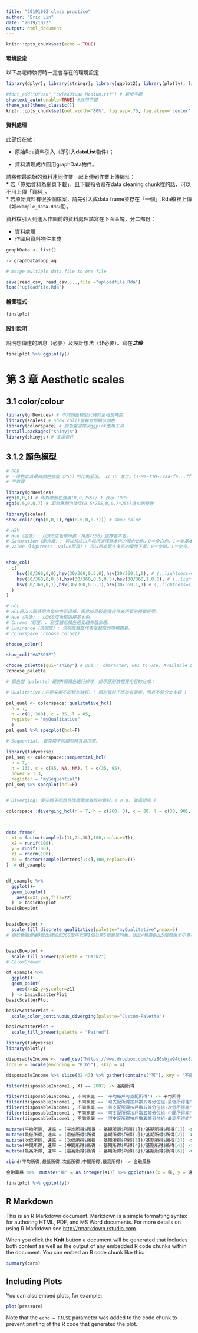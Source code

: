 ```yaml
---
title: "20191002 class practice"
author: "Eric Lin"
date: "2019/10/2"
output: html_document
---
```


```r
knitr::opts_chunk$set(echo = TRUE)
```

#### 環境設定

以下為老師執行時一定會存在的環境設定
```r
library(dplyr); library(stringr); library(ggplot2); library(plotly); library(lubridate); library(readr); library(tidyr); library(showtext)

#font_add("QYuan","cwTeXQYuan-Medium.ttf") # 新增字體
showtext_auto(enable=TRUE) #啟用字體
theme_set(theme_classic())
knitr::opts_chunk$set(out.width='80%', fig.asp=.75, fig.align='center', fig.showtext=T)
```

#### 資料處理

此部份在做：

  * 原始Rda資料引入（即引入**dataList**物件）；
  
  * 資料清理成作圖用graphData物件。

請將你最原始的資料連同作業一起上傳到作業上傳網址：  
  * 若「原始資料為網頁下載」，且下載指令寫在data cleaning chunk裡的話，可以不用上傳「資料」。  
  * 若原始資料有很多個檔案，請先引入成data frame並存在「一個」.Rda檔裡上傳（如`example_data.Rda`檔）。  

資料檔引入到進入作圖前的資料處理請寫在下面區塊，分二部份：

  * 資料處理  
  * 作圖用資料物件生成
  
```r

graphData <- list()

-> graphData$bop_aq

# merge multiple data file to one file

save(read_csv, read_csv,...,file ="uploadfile.Rda")
load("uploadfile.Rda")
```

#### 繪圖程式

```r

finalplot

```

#### 設計說明
說明想傳達的訊息（必要）及設計想法（非必要）。寫在***之後
*** 

```r
finalplot %>% ggplotly()
```







# 第 3 章 Aesthetic scales
##  3.1 color/colour
```r
library(grDevices) # 不同顏色模型代碼的呈現及轉換
library(scales) # show_col()螢幕立即顯示顏色
library(colorspace) # 調色盤選擇及ggplot應用工具
install.packages("shinyjs")
library(shinyjs) # 支援套件
```


## 3.1.2 顏色模型
```r
# RGB
# 三原色以其最高顏色強度（255）的比例呈現。 以 16 進位。(1-9a-f10-19aa-fa...ff)
# 不直覺

library(grDevices)
rgb(0,0,1) # 即對應顏色強度(0,0,255); 1 表示 100%
rgb(0.5,0,0.7) # 即對應顏色強度(0.5*255,0,0.7*255)進位到整數

```

```r
library(scales)
show_col(c(rgb(0,0,1),rgb(0.5,0,0.7))) # show color
```

```r
# HSV
# Hue（色像）: 以360度色環所要「角度/360」選擇基本色。
# Saturation（飽合度）: 可以想成白色與所選擇基本色的混合比例，0＝全白色，1＝全基本色。  ( 濃稠度 )
# Value（lightness  value照度）: 可以想成要在多亮的環境下看，0＝全暗，1＝全亮。


show_col(
  c(
    hsv(30/360,0,0),hsv(30/360,0.5,0),hsv(30/360,1,0), # (,,lightness=0) 全暗
    hsv(30/360,0,0.5),hsv(30/360,0.5,0.5),hsv(30/360,1,0.5), # (,,lightness=0.5)
    hsv(30/360,0,1),hsv(30/360,0.5,1),hsv(30/360,1,1) # (,,lightness=1) 全亮
  )
)
```

```r
# HCL
# HCL是以人眼感受出發的色彩選擇，因此成品較能傳達作者所要的視覺感受。
# Hue（色像）: 以360度色環選擇基本色。
# Chroma（彩度）: 彩度越低顏色感受越有陰影感。
# Luminance（流明度）: 流明度越高代表在越亮的環境觀看。
# colorspace::choose_color()

choose_color()

show_col("#A78D5F")

```

```r
choose_palette(gui="shiny") # gui :　character; GUI to use. Available options are tcltk and shiny, see ‘Details’ below.
?choose_palette
```

```r
# 調色盤（palette）是將N個顏色進行排序，排序原則依視覺化目的分成：

# Qualitative：只要突顯不同類別就好。( 類別資料不應該有漸層，而且不要分太多類 )

pal_qual <- colorspace::qualitative_hcl(
  n = 7, 
  h = c(0, 360), c = 35, l = 85, 
  register = "myQualitative"
  )
pal_qual %>% specplot(hcl=F)

# Sequential: 要突顯不同類同時有排序感。

library(tidyverse)
pal_seq <- colorspace::sequential_hcl(
  n = 7, 
  h = 135, c = c(45, NA, NA), l = c(35, 95), 
  power = 1.3, 
  register = "mySequential")
pal_seq %>% specplot(hcl=F)


# Diverging: 要突顯不同類且強調極端族群的資料。( e.g. 政黨認同 )

colorspace::diverging_hcl(n = 7, h = c(260, 0), c = 80, l = c(30, 90), power = 1.5, register = "Custom-Palette")  %>% specplot(hcl=F)



data.frame(
  x1 = factor(sample(c(1L,2L,3L),100,replace=T)),
  x2 = runif(100),
  y = runif(100),
  z1 = rnorm(100),
  z2 = factor(sample(letters[1:4],100,replace=T))
) -> df_example


df_example %>%
  ggplot()+
  geom_boxplot(
    aes(x=x1,y=y,fill=z2)
  ) -> basicBoxplot
basicBoxplot


basicBoxplot +
  scale_fill_discrete_qualitative(palette="myQualitative",nmax=5)
# 由於色圈會由0度出發回到360度所以第1個及第5個會是同色，因此4類要創出5個顏色才不會有1,4類同色問題。


basicBoxplot +
  scale_fill_brewer(palette = "Dark2")
# ColorBrewer

```

```r
df_example %>%
  ggplot()+
  geom_point(
    aes(x=x2,y=y,color=z1)
  ) -> basicScatterPlot
basicScatterPlot

basicScatterPlot +
  scale_color_continuous_diverging(palette="Custom-Palette")

basicScatterPlot +
  scale_fill_brewer(palette = "Paired")
```


```r
library(tidyverse)
library(plotly)

disposableIncome <- read_csv("https://www.dropbox.com/s/z80sbjw94cjex8x/disposableIncome.csv?dl=1",
locale = locale(encoding = "BIG5"), skip = 4)

disposableIncome %>% slice(32:43) %>% gather(contains("可"), key = "不同家庭", value = "所得") -> disposableIncome1 

filter(disposableIncome1 , X1 == 2007) -> 基期所得

filter(disposableIncome1 , 不同家庭 == '平均每戶可支配所得') -> 平均所得
filter(disposableIncome1 , 不同家庭 == '可支配所得按戶數五等分位組-最低所得組') -> 最低所得
filter(disposableIncome1 , 不同家庭 == '可支配所得按戶數五等分位組-次低所得組') -> 次低所得
filter(disposableIncome1 , 不同家庭 == '可支配所得按戶數五等分位組-中間所得組') -> 中間所得
filter(disposableIncome1 , 不同家庭 == '可支配所得按戶數五等分位組-最高所得組') -> 最高所得

mutate(平均所得, 速率 = (平均所得$所得 - 基期所得$所得[1])/基期所得$所得[1]) -> 平均所得
mutate(最低所得, 速率 = (最低所得$所得 - 基期所得$所得[2])/基期所得$所得[2]) -> 最低所得
mutate(次低所得, 速率 = (次低所得$所得 - 基期所得$所得[3])/基期所得$所得[3]) -> 次低所得
mutate(中間所得, 速率 = (中間所得$所得 - 基期所得$所得[4])/基期所得$所得[4]) -> 中間所得
mutate(最高所得, 速率 = (最高所得$所得 - 基期所得$所得[6])/基期所得$所得[6]) -> 最高所得

rbind(平均所得,最低所得,次低所得,中間所得,最高所得) -> 金融風暴

金融風暴 %>%  mutate("年" = as.integer(X1)) %>% ggplot(aes(x = 年, y = 速率, color = 不同家庭 ))  + geom_line() -> finalplot

finalplot %>% ggplotly()


```














## R Markdown

This is an R Markdown document. Markdown is a simple formatting syntax for authoring HTML, PDF, and MS Word documents. For more details on using R Markdown see <http://rmarkdown.rstudio.com>.

When you click the **Knit** button a document will be generated that includes both content as well as the output of any embedded R code chunks within the document. You can embed an R code chunk like this:

```r
summary(cars)
```

## Including Plots

You can also embed plots, for example:

```r
plot(pressure)
```

Note that the `echo = FALSE` parameter was added to the code chunk to prevent printing of the R code that generated the plot.
